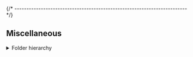 

{/* ------------------------------------------------------------------------ */}

## Miscellaneous


<details>
<summary>Folder hierarchy</summary>

After install, the package creates a folder hierarchy like the following
(only the first two depth levels are shown):

<Tabs groupId="operating-systems">
<TabItem value="windows" label="Windows" default>

<CodeBlock language="console"> {
`C:\> tree /f %USERPROFILE%\\AppData\\Roaming\\xPacks\\@xpack-dev-tools\\windows-build-tools\\${ customField('upstreamVersion') }-${ customField('xpackSubversion') }.${ customField('npmSubversion') }\\.content
Folder PATH listing
Volume serial number is B02D-925C
├── README.md
├── bin
TODO
`} </CodeBlock>

</TabItem>
<TabItem value="macos" label="macOS">

<CodeBlock language="console"> {
`$ tree -L 2 ~/Library/xPacks/\@xpack-dev-tools/windows-build-tools/${ customField('upstreamVersion') }-${ customField('xpackSubversion') }.${ customField('npmSubversion') }/.content/
/Users/ilg/Library/xPacks/\@xpack-dev-tools/windows-build-tools/${ customField('upstreamVersion') }-${ customField('xpackSubversion') }.${ customField('npmSubversion') }/.content/
├── README.md
├── bin
TODO
`} </CodeBlock>

</TabItem>
<TabItem value="linux" label="GNU/Linux">

<CodeBlock language="console"> {
`$ tree -L 2 ~/.local/xPacks/\@xpack-dev-tools/windows-build-tools/${ customField('upstreamVersion') }-${ customField('xpackSubversion') }.${ customField('npmSubversion') }/.content/
/home/ilg/.local/xPacks/\@xpack-dev-tools/windows-build-tools/${ customField('upstreamVersion') }-${ customField('xpackSubversion') }.${ customField('npmSubversion') }/.content/
├── README.md
├── bin
TODO
`} </CodeBlock>

</TabItem>
</Tabs>

</details>
